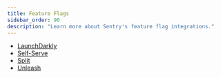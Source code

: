 ```yaml
---
title: Feature Flags
sidebar_order: 90
description: "Learn more about Sentry's feature flag integrations."
---
```


- [LaunchDarkly](/organization/integrations/feature-flag/launchdarkly/)
- [Self-Serve](/organization/integrations/feature-flag/self-serve/)
- [Split](/organization/integrations/feature-flag/split/)
- [Unleash](/organization/integrations/feature-flag/unleash/)
